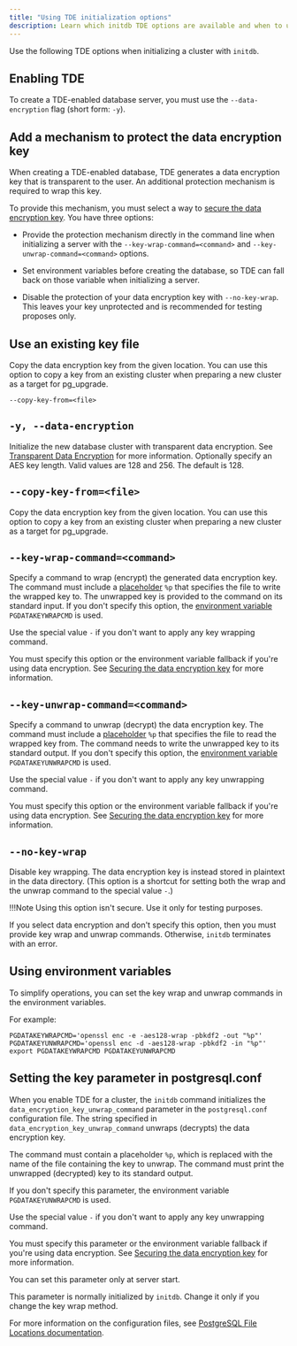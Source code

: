 ```yaml
---
title: "Using TDE initialization options" 
description: Learn which initdb TDE options are available and when to use them
---
```


Use the following TDE options when initializing a cluster with `initdb`.

## Enabling TDE

To create a TDE-enabled database server, you must use the `--data-encryption` flag (short form: `-y`).

## Add a mechanism to protect the data encryption key 

When creating a TDE-enabled database, TDE generates a data encryption key that is transparent to the user. An additional protection mechanism is required to wrap this key. 

To provide this mechanism, you must select a way to [secure the data encryption key](./secure_key/). You have three options:

- Provide the protection mechanism directly in the command line when initializing a server with the `--key-wrap-command=<command>` and `--key-unwrap-command=<command>` options.

- Set environment variables before creating the database, so TDE can fall back on those variable when initializing a server.

- Disable the protection of your data encryption key with `--no-key-wrap`. This leaves your key unprotected and is recommended for testing proposes only.

## Use an existing key file 

Copy the data encryption key from the given location. You can use this option to copy a key from an existing cluster when preparing a new cluster as a target for pg_upgrade.

`--copy-key-from=<file>`

## `-y, --data-encryption`

  Initialize the new database cluster with transparent data encryption. See [Transparent Data Encryption](/tde/latest) for more information. Optionally specify an AES key length. Valid values are 128 and 256. The default is 128.

## `--copy-key-from=<file>`

  Copy the data encryption key from the given location. You can use this option to copy a key from an existing cluster when preparing a new cluster as a target for pg_upgrade.
  
## `--key-wrap-command=<command>`
 
 Specify a command to wrap (encrypt) the generated data encryption key. The command must include a [placeholder](initdb_tde/#setting-the-key-parameter-in-postgresqlconf) `%p` that specifies the file to write the wrapped key to. The unwrapped key is provided to the command on its standard input. If you don't specify this option, the [environment variable](initdb_tde/#using-environment-variables) `PGDATAKEYWRAPCMD` is used. 
 
 Use the special value `-` if you don't want to apply any key wrapping command. 
 
 You must specify this option or the environment variable fallback if you're using data encryption. See [Securing the data encryption key](./secure_key/) for more information.

## `--key-unwrap-command=<command>`

 Specify a command to unwrap (decrypt) the data encryption key. The command must include a [placeholder](initdb_tde/#setting-the-key-parameter-in-postgresqlconf) `%p` that specifies the file to read the wrapped key from. The command needs to write the unwrapped key to its standard output. If you don't specify this option, the [environment variable](initdb_tde/#using-environment-variables) `PGDATAKEYUNWRAPCMD` is used. 
 
 Use the special value `-` if you don't want to apply any key unwrapping command. 
 
 You must specify this option or the environment variable fallback if you're using data encryption. See [Securing the data encryption key](./secure_key/) for more information.
 
## `--no-key-wrap`

Disable key wrapping. The data encryption key is instead stored in plaintext in the data directory. (This option is a shortcut for setting both the wrap and the unwrap command to the special value `-`.)
  
!!!Note
   Using this option isn't secure. Use it only for testing purposes. 
  
If you select data encryption and don't specify this option, then you must provide key wrap and unwrap commands. Otherwise, `initdb` terminates with an error. 



## Using environment variables

To simplify operations, you can set the key wrap and unwrap commands in the environment variables. 

For example:

```shell
PGDATAKEYWRAPCMD='openssl enc -e -aes128-wrap -pbkdf2 -out "%p"'
PGDATAKEYUNWRAPCMD='openssl enc -d -aes128-wrap -pbkdf2 -in "%p"'
export PGDATAKEYWRAPCMD PGDATAKEYUNWRAPCMD
```

## Setting the key parameter in postgresql.conf 

When you enable TDE for a cluster, the `initdb` command initializes the `data_encryption_key_unwrap_command` parameter in the `postgresql.conf` configuration file. The string specified in `data_encryption_key_unwrap_command` unwraps (decrypts) the data encryption key. 

The command must contain a placeholder `%p`, which is replaced with the name of the file containing the key to unwrap. The command must print the unwrapped (decrypted) key to its standard output. 

If you don't specify this parameter, the environment variable `PGDATAKEYUNWRAPCMD` is used. 

Use the special value `-` if you don't want to apply any key unwrapping command.

You must specify this parameter or the environment variable fallback if you're using data encryption. See [Securing the data encryption key](./secure_key/) for more information. 

You can set this parameter only at server start. 

This parameter is normally initialized by `initdb`. Change it only if you change the key wrap method.

For more information on the configuration files, see [PostgreSQL File Locations documentation](https://www.postgresql.org/docs/15/runtime-config-file-locations.html).
